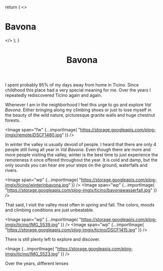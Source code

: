 
  return (
    <>
      <h1>Bavona</h1>
      <Picture
        src="https://storage.googleapis.com/plog-imgix/ticino/DSCF0171.jpg"
        className="responsive-image"
        sizes="450px"
      />
    </>
  );
}

<Header>
  <Picture
    src="https://storage.googleapis.com/plog-imgix/ticino/DSCF0171.jpg"
    sizes="100vw"
  />
  <h1>Bavona</h1>
</Header>

I spent probably 95% of my days away from home in Ticino. Since childhood this place had a very
special meaning for me. Over the years I repeatedly rediscovered Ticino again and again.

Whenever I am in the neighborhood I feel this urge to go and explore _Val Bavona_. Either bringing along
my climbing shoes or just to lose myself in the beauty of the wild nature, picturesque granite walls and
huge chestnut forests.

<Image
  span="fw"
  {...importImage(
    "https://storage.googleapis.com/plog-imgix/remote/DSCF1460.jpg"
  )}
/>

In winter the valley is usually devoid of people. I heard that there are only 4 people still living all
year in _Val Bavona_. Even though there are more and more people visiting the valley, winter is the best
time to just experience the remoteness it once offered throughout the year. It is cold and damp, but the
only sounds you can hear are your steps on the ground, waterfalls and rivers.

<Image
  span="wp"
  {...importImage(
    "https://storage.googleapis.com/plog-imgix/ticino/winterinbavona.jpg"
  )}
/>
<Image
  span="wp"
  {...importImage(
    "https://storage.googleapis.com/plog-imgix/ticino/bavonawasserfall.jpg"
  )}
/>

That said, I visit the valley most often in spring and fall. The colors, moods and climbing conditions
are just unbeatable.

<Image
  span="wp"
  {...importImage(
    "https://storage.googleapis.com/plog-imgix/ticino/IMG_5539.jpg"
  )}
/>
<Image
  span="wp"
  {...importImage(
    "https://storage.googleapis.com/plog-imgix/ticino/DSCF1415.jpg"
  )}
/>

There is still plenty left to explore and discover.

<Image
  {...importImage(
    "https://storage.googleapis.com/plog-imgix/ticino/IMG_5523.jpg"
  )}
/>

<Footer>Over the years, different lenses</Footer>
